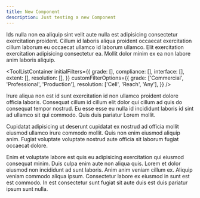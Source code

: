 ```yaml
---
title: New Component
description: Just testing a new Component
---
```


Ids nulla non ea aliquip sint velit aute nulla est adipisicing consectetur exercitation proident. Cillum id laboris aliqua proident occaecat exercitation cillum laborum eu occaecat ullamco id laborum ullamco. Elit exercitation exercitation adipisicing consectetur ea. Mollit dolor minim ex ea non labore anim laboris aliquip.

<ToolListContainer
  initialFilters={{
    grade: [],
    compliance: [],
    interface: [],
    extent: [],
    resolution: [],
  }}
  customFilterOptions={{
    grade: ['Commercial', 'Professional', 'Production'],
    resolution: ['Cell', 'Reach', 'Any'],
  }}
/>


Irure aliqua non est id sunt exercitation id non ullamco proident dolore officia laboris. Consequat cillum id cillum elit dolor qui cillum ad quis do consequat tempor nostrud. Eu esse esse eu nulla id incididunt laboris id sint ad ullamco sit qui commodo. Quis duis pariatur Lorem mollit.

Cupidatat adipisicing ut deserunt cupidatat ex nostrud ad officia mollit eiusmod ullamco irure commodo mollit. Quis non enim eiusmod aliquip anim. Fugiat voluptate voluptate nostrud aute officia sit laborum fugiat occaecat dolore.

Enim et voluptate labore est quis eu adipisicing exercitation qui eiusmod consequat minim. Duis culpa enim aute non aliqua quis. Lorem et dolor eiusmod non incididunt ad sunt laboris. Anim anim veniam cillum ex. Aliquip veniam commodo aliqua ipsum. Consectetur labore ex eiusmod in sunt est est commodo. In est consectetur sunt fugiat sit aute duis est duis pariatur ipsum sunt nulla.